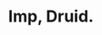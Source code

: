 ---
layout: ../../layouts/theme/profile.astro
#Heartbeat
status: true
#Main Profile Start 
username:  Lvl21Bellsprout
title: Imp, Druid.
description: The Rarest Robin
jobby: Freelancer
 
#PFP
img: https://i.imgur.com/NxkB2Nm.jpg
img_credit: LawfulNeutralWaffle

#BIO 
bloodtype: O-
project: Find the Metatext, Preforme "The Abramelin Operation" to contact my Guardian Angel to then help me Control demons 
primary: Make Care Illegal in Major cities.
secondary: Kill the Demiurge.
lottie: https://assets5.lottiefiles.com/packages/lf20_mrg9xhbm.json
lottiefooter: https://assets3.lottiefiles.com/packages/lf20_iwmd6pyr.json


#Socials 
github: 
twitter: Lvl21Bellsprout
website: 

#Position
Position: Staff 
admin: false
moderator: true
vip: true 
Gfx: false 
dev: false
writer: true
langs: 
- English
- Spanish
- Hands
tags:
- team 
---